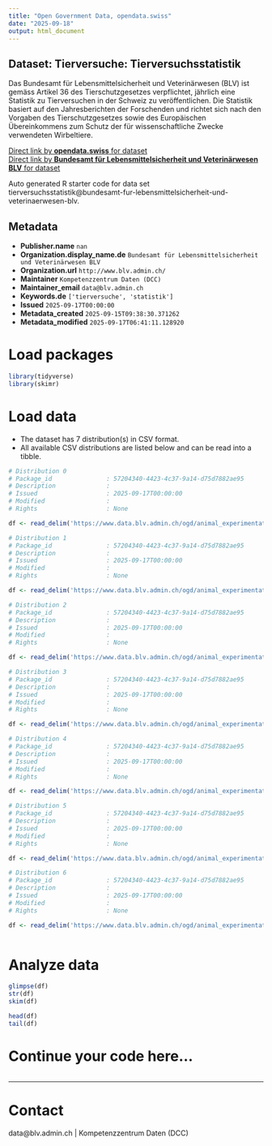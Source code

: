 ```yaml
---
title: "Open Government Data, opendata.swiss"
date: "2025-09-18"
output: html_document
---
```


## Dataset: Tierversuche: Tierversuchsstatistik

Das Bundesamt für Lebensmittelsicherheit und Veterinärwesen (BLV) ist 
gemäss Artikel 36 des Tierschutzgesetzes verpflichtet, jährlich eine Statistik zu Tierversuchen in der Schweiz zu veröffentlichen.
Die Statistik basiert auf den Jahresberichten der Forschenden und richtet sich nach den Vorgaben des Tierschutzgesetzes sowie des Europäischen Übereinkommens zum Schutz der für wissenschaftliche Zwecke verwendeten Wirbeltiere. 

[Direct link by **opendata.swiss** for dataset](https://opendata.swiss/de/dataset/tierversuche-tierversuchsstatistik)<br>
[Direct link by **Bundesamt für Lebensmittelsicherheit und Veterinärwesen BLV** for dataset](https://www.blv.admin.ch/blv/de/home/tiere/tierversuche.html)

Auto generated R starter code for data set tierversuchsstatistik@bundesamt-fur-lebensmittelsicherheit-und-veterinaerwesen-blv.

## Metadata

- **Publisher.name** `nan`
- **Organization.display_name.de** `Bundesamt für Lebensmittelsicherheit und Veterinärwesen BLV`
- **Organization.url** `http://www.blv.admin.ch/`
- **Maintainer** `Kompetenzzentrum Daten (DCC)`
- **Maintainer_email** `data@blv.admin.ch`
- **Keywords.de** `['tierversuche', 'statistik']`
- **Issued** `2025-09-17T00:00:00`
- **Metadata_created** `2025-09-15T09:38:30.371262`
- **Metadata_modified** `2025-09-17T06:41:11.128920`


# Load packages

```r

library(tidyverse)
library(skimr)

```

# Load data

-   The dataset has 7 distribution(s) in CSV format.
-   All available CSV distributions are listed below and can be read into a tibble.

```r

# Distribution 0
# Package_id               : 57204340-4423-4c37-9a14-d75d7882ae95
# Description              : 
# Issued                   : 2025-09-17T00:00:00
# Modified                 : 
# Rights                   : None

df <- read_delim('https://www.data.blv.admin.ch/ogd/animal_experimentation/animal_experimentation_statistics/animal_experimentation_statistics.csv')

# Distribution 1
# Package_id               : 57204340-4423-4c37-9a14-d75d7882ae95
# Description              : 
# Issued                   : 2025-09-17T00:00:00
# Modified                 : 
# Rights                   : None

df <- read_delim('https://www.data.blv.admin.ch/ogd/animal_experimentation/animal_experimentation_statistics/animal_experimentation_statistics_codelist_animal_category.csv')

# Distribution 2
# Package_id               : 57204340-4423-4c37-9a14-d75d7882ae95
# Description              : 
# Issued                   : 2025-09-17T00:00:00
# Modified                 : 
# Rights                   : None

df <- read_delim('https://www.data.blv.admin.ch/ogd/animal_experimentation/animal_experimentation_statistics/animal_experimentation_statistics_codelist_disease_cat.csv')

# Distribution 3
# Package_id               : 57204340-4423-4c37-9a14-d75d7882ae95
# Description              : 
# Issued                   : 2025-09-17T00:00:00
# Modified                 : 
# Rights                   : None

df <- read_delim('https://www.data.blv.admin.ch/ogd/animal_experimentation/animal_experimentation_statistics/animal_experimentation_statistics_codelist_experiment_cat.csv')

# Distribution 4
# Package_id               : 57204340-4423-4c37-9a14-d75d7882ae95
# Description              : 
# Issued                   : 2025-09-17T00:00:00
# Modified                 : 
# Rights                   : None

df <- read_delim('https://www.data.blv.admin.ch/ogd/animal_experimentation/animal_experimentation_statistics/animal_experimentation_statistics_codelist_genetically_modified.csv')

# Distribution 5
# Package_id               : 57204340-4423-4c37-9a14-d75d7882ae95
# Description              : 
# Issued                   : 2025-09-17T00:00:00
# Modified                 : 
# Rights                   : None

df <- read_delim('https://www.data.blv.admin.ch/ogd/animal_experimentation/animal_experimentation_statistics/animal_experimentation_statistics_codelist_institute_id.csv')

# Distribution 6
# Package_id               : 57204340-4423-4c37-9a14-d75d7882ae95
# Description              : 
# Issued                   : 2025-09-17T00:00:00
# Modified                 : 
# Rights                   : None

df <- read_delim('https://www.data.blv.admin.ch/ogd/animal_experimentation/animal_experimentation_statistics/animal_experimentation_statistics_codelist_legal_id.csv')



```

# Analyze data

```r

glimpse(df)
str(df)
skim(df)

head(df)
tail(df)

```

# Continue your code here...

```r

```

------------------------------------------------------------------------

# Contact

data@blv.admin.ch | Kompetenzzentrum Daten (DCC)
